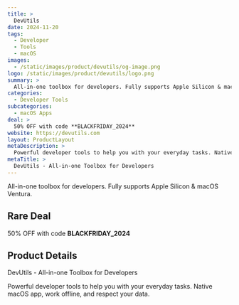 ```yaml
---
title: >
  DevUtils
date: 2024-11-20
tags:
  - Developer
  - Tools
  - macOS
images:
  - /static/images/product/devutils/og-image.png
logo: /static/images/product/devutils/logo.png
summary: >
  All-in-one toolbox for developers. Fully supports Apple Silicon & macOS Ventura.
categories:
  - Developer Tools
subcategories:
  - macOS Apps
deal: >
  50% OFF with code **BLACKFRIDAY_2024**
website: https://devutils.com
layout: ProductLayout
metaDescription: >
  Powerful developer tools to help you with your everyday tasks. Native macOS app, work offline, and respect your data.
metaTitle: >
  DevUtils - All-in-one Toolbox for Developers
---
```

All-in-one toolbox for developers. Fully supports Apple Silicon & macOS Ventura.

## Rare Deal

50% OFF with code **BLACKFRIDAY_2024**

## Product Details
DevUtils - All-in-one Toolbox for Developers

Powerful developer tools to help you with your everyday tasks. Native macOS app, work offline, and respect your data.
